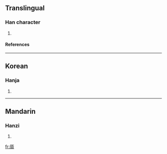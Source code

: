 ==Translingual==
===Han character===
{{Han char|rn=27|rad=厂|as=13|sn=15|four=|canj=一人一人 (MOMO)}}
# {{defn|Han|sort=厂13}}
====References====
{{Han ref|kx=0163.080|dkj=03040|dj=0371.100|hdz=10080.120|uh=53B1|ud=21425}}
----
==Korean==
===Hanja===
{{ko-hanja|hangeul=엄|rv=eom|mr=ŏm}}
# {{defn|Korean}}
----
==Mandarin==
===Hanzi===
{{cmn-hanzi|pin=[[lán]] ([[lan2]])|wg=lan<sup>2</sup>}}
# {{defn|Mandarin}}

[[fr:厱]]
